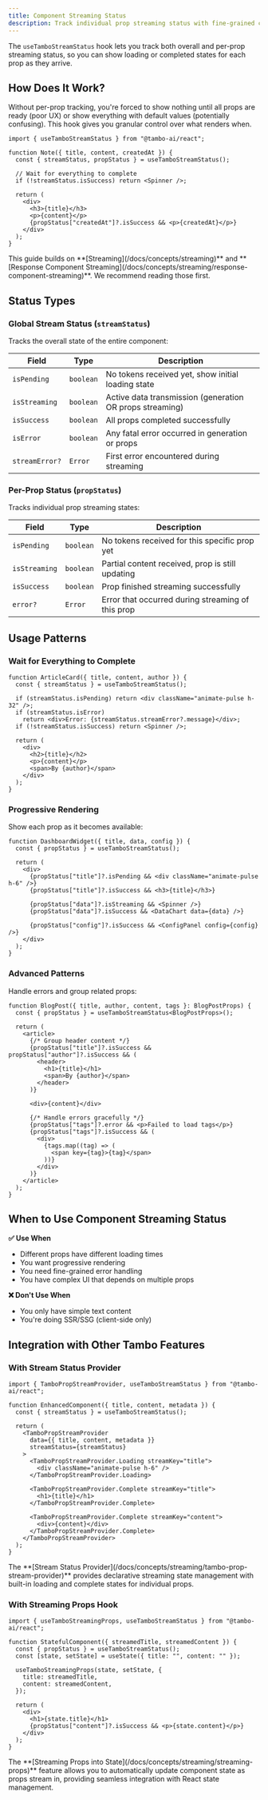 ```yaml
---
title: Component Streaming Status
description: Track individual prop streaming status with fine-grained control over rendering.
---
```


The `useTamboStreamStatus` hook lets you track both overall and per-prop streaming status, so you can show loading or completed states for each prop as they arrive.

## How Does It Work?

Without per-prop tracking, you're forced to show nothing until all props are ready (poor UX) or show everything with default values (potentially confusing). This hook gives you granular control over what renders when.

```tsx title="basic-usage.tsx"
import { useTamboStreamStatus } from "@tambo-ai/react";

function Note({ title, content, createdAt }) {
  const { streamStatus, propStatus } = useTamboStreamStatus();

  // Wait for everything to complete
  if (!streamStatus.isSuccess) return <Spinner />;

  return (
    <div>
      <h3>{title}</h3>
      <p>{content}</p>
      {propStatus["createdAt"]?.isSuccess && <p>{createdAt}</p>}
    </div>
  );
}
```

<Callout type="info" title="Building on Previous Concepts">
  This guide builds on **[Streaming](/docs/concepts/streaming)** and **[Response
  Component Streaming](/docs/concepts/streaming/response-component-streaming)**.
  We recommend reading those first.
</Callout>

## Status Types

### Global Stream Status (`streamStatus`)

Tracks the overall state of the entire component:

| Field          | Type      | Description                                              |
| -------------- | --------- | -------------------------------------------------------- |
| `isPending`    | `boolean` | No tokens received yet, show initial loading state       |
| `isStreaming`  | `boolean` | Active data transmission (generation OR props streaming) |
| `isSuccess`    | `boolean` | All props completed successfully                         |
| `isError`      | `boolean` | Any fatal error occurred in generation or props          |
| `streamError?` | `Error`   | First error encountered during streaming                 |

### Per-Prop Status (`propStatus`)

Tracks individual prop streaming states:

| Field         | Type      | Description                                       |
| ------------- | --------- | ------------------------------------------------- |
| `isPending`   | `boolean` | No tokens received for this specific prop yet     |
| `isStreaming` | `boolean` | Partial content received, prop is still updating  |
| `isSuccess`   | `boolean` | Prop finished streaming successfully              |
| `error?`      | `Error`   | Error that occurred during streaming of this prop |

## Usage Patterns

### Wait for Everything to Complete

```tsx title="wait-for-all.tsx"
function ArticleCard({ title, content, author }) {
  const { streamStatus } = useTamboStreamStatus();

  if (streamStatus.isPending) return <div className="animate-pulse h-32" />;
  if (streamStatus.isError)
    return <div>Error: {streamStatus.streamError?.message}</div>;
  if (!streamStatus.isSuccess) return <Spinner />;

  return (
    <div>
      <h2>{title}</h2>
      <p>{content}</p>
      <span>By {author}</span>
    </div>
  );
}
```

### Progressive Rendering

Show each prop as it becomes available:

```tsx title="progressive-rendering.tsx"
function DashboardWidget({ title, data, config }) {
  const { propStatus } = useTamboStreamStatus();

  return (
    <div>
      {propStatus["title"]?.isPending && <div className="animate-pulse h-6" />}
      {propStatus["title"]?.isSuccess && <h3>{title}</h3>}

      {propStatus["data"]?.isStreaming && <Spinner />}
      {propStatus["data"]?.isSuccess && <DataChart data={data} />}

      {propStatus["config"]?.isSuccess && <ConfigPanel config={config} />}
    </div>
  );
}
```

### Advanced Patterns

Handle errors and group related props:

```tsx title="advanced-patterns.tsx"
function BlogPost({ title, author, content, tags }: BlogPostProps) {
  const { propStatus } = useTamboStreamStatus<BlogPostProps>();

  return (
    <article>
      {/* Group header content */}
      {propStatus["title"]?.isSuccess && propStatus["author"]?.isSuccess && (
        <header>
          <h1>{title}</h1>
          <span>By {author}</span>
        </header>
      )}

      <div>{content}</div>

      {/* Handle errors gracefully */}
      {propStatus["tags"]?.error && <p>Failed to load tags</p>}
      {propStatus["tags"]?.isSuccess && (
        <div>
          {tags.map((tag) => (
            <span key={tag}>{tag}</span>
          ))}
        </div>
      )}
    </article>
  );
}
```

## When to Use Component Streaming Status

**✅ Use When**

- Different props have different loading times
- You want progressive rendering
- You need fine-grained error handling
- You have complex UI that depends on multiple props

**❌ Don't Use When**

- You only have simple text content
- You're doing SSR/SSG (client-side only)

## Integration with Other Tambo Features

### With Stream Status Provider

```tsx title="with-provider.tsx"
import { TamboPropStreamProvider, useTamboStreamStatus } from "@tambo-ai/react";

function EnhancedComponent({ title, content, metadata }) {
  const { streamStatus } = useTamboStreamStatus();

  return (
    <TamboPropStreamProvider
      data={{ title, content, metadata }}
      streamStatus={streamStatus}
    >
      <TamboPropStreamProvider.Loading streamKey="title">
        <div className="animate-pulse h-6" />
      </TamboPropStreamProvider.Loading>

      <TamboPropStreamProvider.Complete streamKey="title">
        <h1>{title}</h1>
      </TamboPropStreamProvider.Complete>

      <TamboPropStreamProvider.Complete streamKey="content">
        <div>{content}</div>
      </TamboPropStreamProvider.Complete>
    </TamboPropStreamProvider>
  );
}
```

<Callout type="info" title="Stream Status Provider">
  The **[Stream Status
  Provider](/docs/concepts/streaming/tambo-prop-stream-provider)** provides
  declarative streaming state management with built-in loading and complete
  states for individual props.
</Callout>

### With Streaming Props Hook

```tsx title="with-streaming-props.tsx"
import { useTamboStreamingProps, useTamboStreamStatus } from "@tambo-ai/react";

function StatefulComponent({ streamedTitle, streamedContent }) {
  const { propStatus } = useTamboStreamStatus();
  const [state, setState] = useState({ title: "", content: "" });

  useTamboStreamingProps(state, setState, {
    title: streamedTitle,
    content: streamedContent,
  });

  return (
    <div>
      <h1>{state.title}</h1>
      {propStatus["content"]?.isSuccess && <p>{state.content}</p>}
    </div>
  );
}
```

<Callout type="info" title="Streaming Props into State">
  The **[Streaming Props into State](/docs/concepts/streaming/streaming-props)**
  feature allows you to automatically update component state as props stream in,
  providing seamless integration with React state management.
</Callout>
